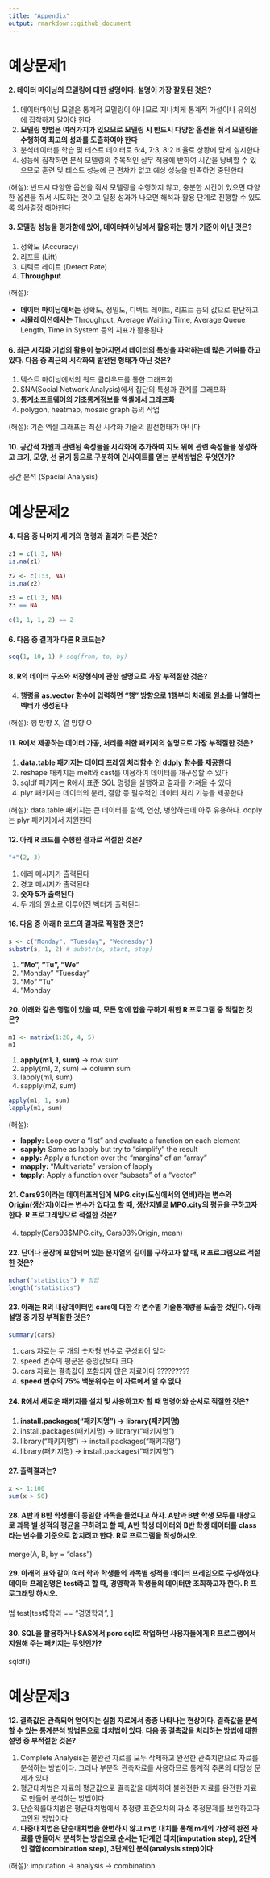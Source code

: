 ```yaml
---
title: "Appendix"
output: rmarkdown::github_document
---
```


# 예상문제1

#### 2. 데이터 마이닝의 모델링에 대한 설명이다. 설명이 가장 잘못된 것은?

1. 데이터마이닝 모델은 통계적 모델링이 아니므로 지나치게 통계적 가설이나 유의성에 집착하지 말아야 한다  
2. **모델링 방법은 여러가지가 있으므로 모델링 시 반드시 다양한 옵션을 줘서 모델링을 수행하여 최고의 성과를 도출하여야 한다**  
3. 분석데이터를 학습 및 테스트 데이터로 6:4, 7:3, 8:2 비율로 상황에 맞게 실시한다  
4. 성능에 집착하면 분석 모델링의 주목적인 실무 적용에 반하여 시간을 낭비할 수 있으므로 훈련 및 테스트 성능에 큰 편차가 없고 예상 성능을 만족하면 중단한다

(해설): 반드시 다양한 옵션을 줘서 모델링을 수행하지 않고, 충분한 시간이 있으면 다양한 옵션을 줘서 시도하는 것이고 일정 성과가 나오면 해석과 활용 단계로 진행할 수 있도록 의사결정 해야한다

#### 3. 모델링 성능을 평가함에 있어, 데이터마이닝에서 활용하는 평가 기준이 아닌 것은?

1. 정확도 (Accuracy)  
2. 리프트 (Lift)  
3. 디텍트 레이트 (Detect Rate)  
4. **Throughput**

(해설): 

- **데이터 마이닝에서는** 정확도, 정밀도, 디텍트 레이트, 리프트 등의 값으로 판단하고
- **시뮬레이션에서는** Throughput, Average Waiting Time, Average Queue Length, Time in System 등의 지표가 활용된다

#### 6. 최근 시각화 기법의 활용이 높아지면서 데이터의 특성을 파악하는데 많은 기여를 하고 있다. 다음 중 최근의 시각화의 발전된 형태가 아닌 것은?

1. 텍스트 마이닝에서의 워드 클라우드를 통한 그래프화  
2. SNA(Social Network Analysis)에서 집단의 특성과 관계를 그래프화  
3. **통계소프트웨어의 기초통계정보를 엑셀에서 그래프화**  
4. polygon, heatmap, mosaic graph 등의 작업

(해설): 기존 엑셀 그래프는 최신 시각화 기술의 발전형태가 아니다

#### 10. 공간적 차원과 관련된 속성들을 시각화에 추가하여 지도 위에 관련 속성들을 생성하고 크기, 모양, 선 굵기 등으로 구분하여 인사이트를 얻는 분석방법은 무엇인가?

공간 분석 (Spacial Analysis)


# 예상문제2

#### 4. 다음 중 나머지 세 개의 명령과 결과가 다른 것은?

```r
z1 = c(1:3, NA)
is.na(z1)

z2 <- c(1:3, NA)
is.na(z2)

z3 = c(1:3, NA)
z3 == NA

c(1, 1, 1, 2) == 2
```

#### 6. 다음 중 결과가 다른 R 코드는?

```r
seq(1, 10, 1) # seq(from, to, by)
```

#### 8. R의 데이터 구조와 저장형식에 관한 설명으로 가장 부적절한 것은?

4. **행령을 as.vector 함수에 입력하면 "행" 방향으로 1행부터 차례로 원소를 나열하는 벡터가 생성된다**

(해설): 행 방향 X, 열 방향 O

#### 11. R에서 제공하는 데이터 가공, 처리를 위한 패키지의 설명으로 가장 부적절한 것은?

1. **data.table 패키지는 데이터 프레임 처리함수 인 ddply 함수를 제공한다**  
2. reshape 패키지는 melt와 cast를 이용하여 데이터를 재구성할 수 있다  
3. sqldf 패키지는 R에서 표준 SQL 명령을 실행하고 결과를 가져올 수 있다  
4. plyr 패키지는 데이터의 분리, 결합 등 필수적인 데이터 처리 기능을 제공한다

(해설): data.table 패키지는 큰 데이터를 탐색, 연산, 병합하는데 아주 유용하다. ddply는 plyr 패키지에서 지원한다

#### 12. 아래 R 코드를 수행한 결과로 적절한 것은?

```r
"+"(2, 3)
```

1. 에러 메시지가 출력된다  
2. 경고 메시지가 출력된다  
3. **숫자 5가 출력된다**  
4. 두 개의 원소로 이루어진 벡터가 출력된다

#### 16. 다음 중 아래 R 코드의 결과로 적절한 것은?

```r
s <- c("Monday", "Tuesday", "Wednesday")
substr(s, 1, 2) # substr(x, start, stop)
```

1. **"Mo", "Tu", "We"**  
2. "Monday" "Tuesday"  
3. "Mo" "Tu"  
4. "Monday

#### 20. 아래와 같은 행렬이 있을 때, 모든 항에 합을 구하기 위한 R 프로그램 중 적절한 것은?

```r
m1 <- matrix(1:20, 4, 5)
m1
```

1. **apply(m1, 1, sum)** -> row sum  
2. apply(m1, 2, sum) -> column sum  
3. lapply(m1, sum)  
4. sapply(m2, sum)

```r
apply(m1, 1, sum)
lapply(m1, sum)
```

(해설):

- **lapply:** Loop over a “list” and evaluate a function on each element
- **sapply:** Same as lapply but try to “simplify” the result
- **apply:** Apply a function over the “margins” of an “array”
- **mapply:** “Multivariate” version of lapply
- **tapply:** Apply a function over “subsets” of a “vector”

#### 21. Cars93이라는 데이터프레임에 MPG.city(도심에서의 연비)라는 변수와 Origin(생산지)이라는 변수가 있다고 할 때, 생산지별로 MPG.city의 평균을 구하고자 한다. R 프로그래밍으로 적절한 것은?

4. tapply(Cars93$MPG.city, Cars93%Origin, mean)

#### 22. 단어나 문장에 포함되어 있는 문자열의 길이를 구하고자 할 때, R 프로그램으로 적절한 것은?

```r
nchar("statistics") # 정답
length("statistics")
```

#### 23. 아래는 R의 내장데이터인 cars에 대한 각 변수별 기술통계량을 도출한 것인다. 아래 설명 중 가장 부적절한 것은?

```r
summary(cars)
```

1. cars 자료는 두 개의 숫자형 변수로 구성되어 있다  
2. speed 변수의 평군은 중앙값보다 크다  
3. cars 자료는 결측값이 포함되지 않은 자료이다 ?????????  
4. **speed 변수의 75% 백분위수는 이 자료에서 알 수 없다**

#### 24. R에서 새로운 패키지를 설치 및 사용하고자 할 때 명령어와 순서로 적절한 것은?

1. **install.packages("패키지명") -> library(패키지명)**  
2. install.packages(패키지명) -> library("패키지명")  
3. library("패키지명") -> install.packages("패키지명")  
4. library(패키지명) -> install.packages("패키지명")  

#### 27. 출력결과는?

```r
x <- 1:100
sum(x > 50)
```

#### 28. A반과 B반 학생들이 동일한 과목을 들었다고 하자. A반과 B반 학생 모두를 대상으로 과목 별 성적의 평균을 구하려고 할 때, A반 학생 데이터와 B반 학생 데이터를 class라는 변수를 기준으로 합치려고 한다. R로 프로그램을 작성하시오.

merge(A, B, by = "class")

#### 29. 아래의 표와 같이 여러 학과 학생들의 과목별 성적을 데이터 프레임으로 구성하였다. 데이터 프레임명은 test라고 할 때, 경영학과 학생들의 데이터만 조회하고자 한다. R 프로그래밍 하시오.
법
test[test$학과 == "경영학과", ]

#### 30. SQL을 활용하거나 SAS에서 porc sql로 작업하던 사용자들에게 R 프로그램에서 지원해 주는 패키지는 무엇인가?

sqldf()


# 예상문제3

**12. 결측값은 관측되어 얻어지는 실험 자료에서 종종 나타나는 현상이다. 결측값을 분석할 수 있는 통계분석 방법론으로 대치법이 있다. 다음 중 결측값을 처리하는 방법에 대한 설명 중 부적절한 것은?**

1. Complete Analysis는 불완전 자료를 모두 삭제하고 완전한 관측치만으로 자료를 분석하는 방법이다. 그러나 부분적 관측자료를 사용하므로 통계적 추론의 타당성 문제가 있다  
2. 평균대치법은 자료의 평균값으로 결측값을 대치하여 불완전한 자료를 완전한 자료로 만들어 분석하는 방법이다  
3. 단순확률대치법은 평균대치법에서 추정량 표준오차의 과소 추정문제를 보완하고자 고안된 방법이다  
4. **다중대치법은 단순대치법을 한번하지 않고 m번 대치를 통해 m개의 가상적 완전 자료를 만들어서 분석하는 방법으로 순서는 1단계인 대치(imputation step), 2단계인 결합(combination step), 3단계인 분석(analysis step)이다**

(해설): imputation -> analysis -> combination